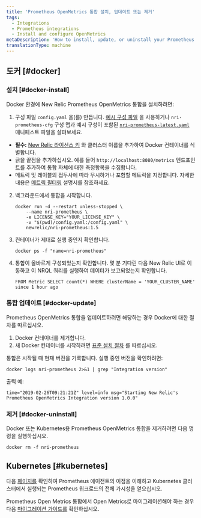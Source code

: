 ```yaml
---
title: 'Prometheus OpenMetrics 통합 설치, 업데이트 또는 제거'
tags:
  - Integrations
  - Prometheus integrations
  - Install and configure OpenMetrics
metaDescription: 'How to install, update, or uninstall your Prometheus OpenMetrics integration with New Relic for your Docker or Kubernetes environment.'
translationType: machine
---
```


## 도커 [#docker]

### 설치 [#docker-install]

Docker 환경에 New Relic Prometheus OpenMetrics 통합을 설치하려면:

1. 구성 파일 `config.yaml` 을(를) 만듭니다. [예시 구성 파일](/docs/integrations/prometheus-integrations/install-configure/configure-prometheus-openmetrics-integration#example-configuration-file) 을 사용하거나 `nri-prometheus-cfg` 구성 맵과 예시 구성이 포함된 [`nri-prometheus-latest.yaml`](https://download.newrelic.com/infrastructure_agent/integrations/kubernetes/nri-prometheus-latest.yaml) 매니페스트 파일을 살펴보세요.

* **필수:** [New Relic 라이선스 키](/docs/apis/intro-apis/new-relic-api-keys/#ingest-license-key) 와 클러스터 이름을 추가하여 Docker 컨테이너를 식별합니다.
* 긁을 끝점을 추가하십시오. 예를 들어 `http://localhost:8080/metrics` 엔드포인트를 추가하여 통합 자체에 대한 측정항목을 수집합니다.
* 메트릭 및 레이블의 접두사에 따라 무시하거나 포함할 메트릭을 지정합니다. 자세한 내용은 [메트릭 필터링](/docs/integrations/prometheus-integrations/configure/filter-prometheus-metrics) 설명서를 참조하세요.

2. 백그라운드에서 통합을 시작합니다.

   ```
   docker run -d --restart unless-stopped \
       --name nri-prometheus \
       -e LICENSE_KEY="YOUR_LICENSE_KEY" \
       -v "$(pwd)/config.yaml:/config.yaml" \
       newrelic/nri-prometheus:1.5
   ```

3. 컨테이너가 제대로 실행 중인지 확인합니다.

   ```
   docker ps -f "name=nri-prometheus"
   ```

4. 통합이 올바르게 구성되었는지 확인합니다. 몇 분 기다린 다음 New Relic UI로 이동하고 이 NRQL 쿼리를 실행하여 데이터가 보고되었는지 확인합니다.

   ```
   FROM Metric SELECT count(*) WHERE clusterName = 'YOUR_CLUSTER_NAME' since 1 hour ago
   ```

<InstallFeedback/>

### 통합 업데이트 [#docker-update]

Prometheus OpenMetrics 통합을 업데이트하려면 해당하는 경우 Docker에 대한 절차를 따르십시오.

1. Docker 컨테이너를 제거합니다.
2. 새 Docker 컨테이너를 시작하려면 [표준 설치 절차](#docker-install) 를 따르십시오.

통합은 시작될 때 현재 버전을 기록합니다. 실행 중인 버전을 확인하려면:

```
docker logs nri-prometheus 2>&1 | grep "Integration version"
```

출력 예:

```
time="2019-02-26T09:21:21Z" level=info msg="Starting New Relic's Prometheus OpenMetrics Integration version 1.0.0"
```

### 제거 [#docker-uninstall]

Docker 또는 Kubernetes용 Prometheus OpenMetrics 통합을 제거하려면 다음 명령을 실행하십시오.

```
docker rm -f nri-prometheus
```

## Kubernetes [#kubernetes]

다음 [페이지를](/docs/infrastructure/prometheus-integrations/install-configure-prometheus-agent/install-prometheus-agent) 확인하여 Prometheus 에이전트의 이점을 이해하고 Kubernetes 클러스터에서 실행되는 Prometheus 워크로드의 전체 가시성을 얻으십시오.

Prometheus Open Metrics 통합에서 Open Metrics로 마이그레이션해야 하는 경우 다음 [마이그레이션 가이드를](/docs/infrastructure/prometheus-integrations/install-configure-prometheus-agent/migration-guide) 확인하십시오.